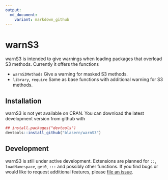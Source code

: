 ```yaml
---
output: 
  md_document:
    variant: markdown_github
---
```


# warnS3

warnS3 is intended to give warnings when loading packages that overload S3 methods. Currently it offers the functions

* `warnS3Methods` Give a warning for masked S3 methods.
* `library`, `require` Same as base functions with additional warning for S3 methods. 

## Installation
warnS3 is not yet available on CRAN. You can download the latest development version from github with

```r
## install.packages("devtools")
devtools::install_github("blasern/warnS3")
```

## Development
warnS3 is still under active development. Extensions are planned for `::`, `loadNamespace`, `get0`, `:::` and possibly other functions. If you find bugs or would like to request additional features, please [file an issue](https://github.com/blasern/warnS3/issues). 
